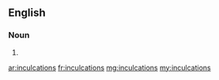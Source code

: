 ==English==

===Noun===
{{head|en|plural}}

# {{plural of|inculcation|lang=en|nocat=1}}

[[ar:inculcations]]
[[fr:inculcations]]
[[mg:inculcations]]
[[my:inculcations]]